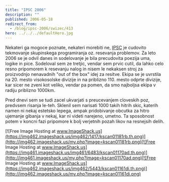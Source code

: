 ```yaml
---
title: "IPSC 2006"
description: ""
published: 2006-05-18
redirect_from:
  - /blog/ipsc-2006/swizec/413
hero: ../../../defaultHero.jpg
---
```


Nekateri ga mogoce poznate, nekateri morebiti ne, [IPSC](http://ipsc2006.ksp.sk/index.php) je cudovito tekmovanje skupinskega programiranja oz. resevanja problemov. Za leto 2006 se je odvil danes in sodelovanje je bila precudovita poezija uma, logike in pice. Sodeloval sem ze tretjic, vendar sem prvic cutil, da lahko celo resno pripomorem k resevanju nalog in nisem le nekaksen stroj za proizvodnjo nenavadnih "out of the box" idej za resitve. Ekipa se je uvrstila na 20. mesto visokosolske divizije in na priblizno 110. mesto odprte divizije, kar sicer ne zveni kot veliko, vendar pa pomen, da smo najboljsa ekipa v radiju priblizno 1000km.

Pred dnevi sem se tudi zacel ukvarjati s preucevanjem cloveskih poz, predvsem risanja le-teh. Sklenil sem narisati 1000 takih hitrih skic, katerih namen ni nekaj estetsko lepega, ampak pridobivanje obcutka za hitro ujemanje gibanja v nekaj, kar ni videti narejeno, umetno. Ta sposobnost potem v koncni fazi pripomore k bolj verjetnih pozah likov na resnejsih delih.

[![Free Image Hosting at www.ImageShack.us](https://img462.imageshack.us/img462/1417/kscan01181rb.th.png)](http://img462.imageshack.us/my.php?image=kscan01181rb.png)[![Free Image Hosting at www.ImageShack.us](https://img461.imageshack.us/img461/6483/kscan01170ad.th.png)](http://img461.imageshack.us/my.php?image=kscan01170ad.png)[![Free Image Hosting at www.ImageShack.us](https://img462.imageshack.us/img462/5443/kscan01161di.th.png)](http://img462.imageshack.us/my.php?image=kscan01161di.png)

